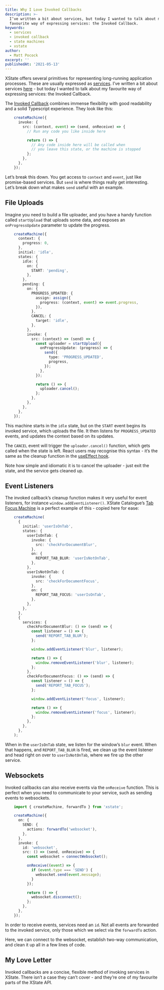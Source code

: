 ```yaml
---
title: Why I Love Invoked Callbacks
description: >-
  I’ve written a bit about services, but today I wanted to talk about my
  favourite way of expressing services: the Invoked Callback.
keywords:
  - services
  - invoked callback
  - state machines
  - xstate
author:
  - Matt Pocock
excerpt: ''
publishedAt: '2021-05-13'
---
```


XState offers several primitives for representing long-running application processes. These are usually expressed as [services](https://xstate.js.org/docs/guides/communication.html). I’ve written a bit about services [here](https://dev.to/mpocock1/xstate-should-this-be-an-action-or-a-service-2cp0) - but today I wanted to talk about my favourite way of expressing services: the Invoked Callback.

The [Invoked Callback](https://xstate.js.org/docs/guides/communication.html#invoking-callbacks) combines immense flexibility with good readability and a solid Typescript experience. They look like this:

``` ts
    createMachine({
      invoke: {
        src: (context, event) => (send, onReceive) => {
          // Run any code you like inside here

          return () => {
            // Any code inside here will be called when
            // you leave this state, or the machine is stopped
          };
        },
      },
    });
```

Let’s break this down. You get access to `context` and `event`, just like promise-based services. But `send` is where things really get interesting. Let’s break down what makes `send` useful with an example.

## File Uploads

Imagine you need to build a file uploader, and you have a handy function called `startUpload` that uploads some data, and exposes an `onProgressUpdate` parameter to update the progress.

```ts
    createMachine({
      context: {
        progress: 0,
      },
      initial: 'idle',
      states: {
        idle: {
          on: {
            START: 'pending',
          },
        },
        pending: {
          on: {
            PROGRESS_UPDATED: {
              assign: assign({
                progress: (context, event) => event.progress,
              }),
            },
            CANCEL: {
              target: 'idle',
            },
          },
          invoke: {
            src: (context) => (send) => {
              const uploader = startUpload({
                onProgressUpdate: (progress) => {
                  send({
                    type: 'PROGRESS_UPDATED',
                    progress,
                  });
                },
              });

              return () => {
                uploader.cancel();
              };
            },
          },
        },
      },
    });
```

This machine starts in the `idle` state, but on the `START` event begins its invoked service, which uploads the file. It then listens for `PROGRESS_UPDATED` events, and updates the context based on its updates.

The `CANCEL` event will trigger the `uploader.cancel()` function, which gets called when the state is left. React users may recognise this syntax - it’s the same as the cleanup function in the [useEffect hook](https://reactjs.org/docs/hooks-reference.html#cleaning-up-an-effect).

Note how simple and idiomatic it is to cancel the uploader - just exit the state, and the service gets cleaned up.

## Event Listeners

The invoked callback’s cleanup function makes it very useful for event listeners, for instance `window.addEventListener()`. XState Catalogue’s [Tab Focus Machine](https://xstate-catalogue.com/machines/tab-focus) is a perfect example of this - copied here for ease:

```ts
    createMachine(
      {
        initial: 'userIsOnTab',
        states: {
          userIsOnTab: {
            invoke: {
              src: 'checkForDocumentBlur',
            },
            on: {
              REPORT_TAB_BLUR: 'userIsNotOnTab',
            },
          },
          userIsNotOnTab: {
            invoke: {
              src: 'checkForDocumentFocus',
            },
            on: {
              REPORT_TAB_FOCUS: 'userIsOnTab',
            },
          },
        },
      },
      {
        services: {
          checkForDocumentBlur: () => (send) => {
            const listener = () => {
              send('REPORT_TAB_BLUR');
            };

            window.addEventListener('blur', listener);

            return () => {
              window.removeEventListener('blur', listener);
            };
          },
          checkForDocumentFocus: () => (send) => {
            const listener = () => {
              send('REPORT_TAB_FOCUS');
            };

            window.addEventListener('focus', listener);

            return () => {
              window.removeEventListener('focus', listener);
            };
          },
        },
      },
    );
```

When in the `userIsOnTab` state, we listen for the window’s `blur` event. When that happens, and `REPORT_TAB_BLUR` is fired, we clean up the event listener and head right on over to `userIsNotOnTab`, where we fire up the other service.

## Websockets

Invoked callbacks can also receive events via the `onReceive` function. This is perfect when you need to communicate to your service, such as sending events to websockets.

```ts
    import { createMachine, forwardTo } from 'xstate';

    createMachine({
      on: {
        SEND: {
          actions: forwardTo('websocket'),
        },
      },
      invoke: {
        id: 'websocket',
        src: () => (send, onReceive) => {
          const websocket = connectWebsocket();

          onReceive((event) => {
            if (event.type === 'SEND') {
              websocket.send(event.message);
            }
          });

          return () => {
            websocket.disconnect();
          };
        },
      },
    });
```

In order to receive events, services need an `id`. Not all events are forwarded to the invoked service, only those which we select via the `forwardTo` action.

Here, we can connect to the websocket, establish two-way communication, and clean it up all in a few lines of code.

## My Love Letter

Invoked callbacks are a concise, flexible method of invoking services in XState. There isn’t a case they can’t cover - and they’re one of my favourite parts of the XState API.